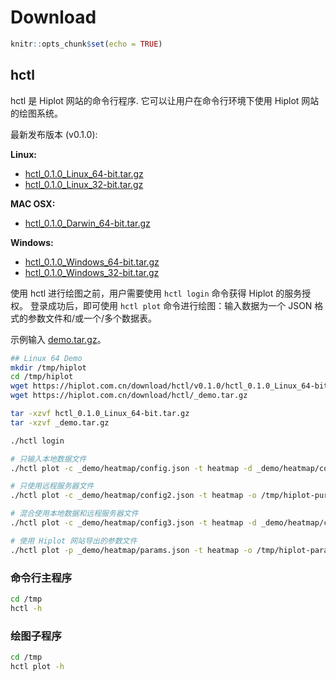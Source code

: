 # Download

```r
knitr::opts_chunk$set(echo = TRUE)
```
## hctl

hctl 是 Hiplot 网站的命令行程序. 它可以让用户在命令行环境下使用 Hiplot 网站的绘图系统。

最新发布版本 (v0.1.0):

**Linux:**

- [hctl_0.1.0_Linux_64-bit.tar.gz](https://hiplot.com.cn/download/hctl/v0.1.0/hctl_0.1.0_Linux_64-bit.tar.gz)
- [hctl_0.1.0_Linux_32-bit.tar.gz](https://hiplot.com.cn/download/hctl/v0.1.0/hctl_0.1.0_Linux_32-bit.tar.gz)

**MAC OSX:**

- [hctl_0.1.0_Darwin_64-bit.tar.gz](https://hiplot.com.cn/download/hctl/v0.1.0/hctl_0.1.0_Darwin_64-bit.tar.gz)


**Windows:**

- [hctl_0.1.0_Windows_64-bit.tar.gz](https://hiplot.com.cn/download/hctl/v0.1.0/hctl_0.1.0_Windows_64-bit.tar.gz)
- [hctl_0.1.0_Windows_32-bit.tar.gz](https://hiplot.com.cn/download/hctl/v0.1.0/hctl_0.1.0_Windows_32-bit.tar.gz)

使用 hctl 进行绘图之前，用户需要使用 `hctl login` 命令获得 Hiplot 的服务授权。 登录成功后，即可使用 `hctl plot` 命令进行绘图：输入数据为一个 JSON 格式的参数文件和/或一个/多个数据表。

示例输入 [demo.tar.gz](https://hiplot.com.cn/download/hctl/_demo.tar.gz)。

```bash
## Linux 64 Demo
mkdir /tmp/hiplot
cd /tmp/hiplot
wget https://hiplot.com.cn/download/hctl/v0.1.0/hctl_0.1.0_Linux_64-bit.tar.gz
wget https://hiplot.com.cn/download/hctl/_demo.tar.gz

tar -xzvf hctl_0.1.0_Linux_64-bit.tar.gz
tar -xzvf _demo.tar.gz

./hctl login

# 只输入本地数据文件
./hctl plot -c _demo/heatmap/config.json -t heatmap -d _demo/heatmap/countData.txt,_demo/heatmap/sampleInfo.txt,_demo/heatmap/geneInfo.txt -o /tmp/hiplot-pure-data-mode

# 只使用远程服务器文件
./hctl plot -c _demo/heatmap/config2.json -t heatmap -o /tmp/hiplot-pure-remote-data-mode

# 混合使用本地数据和远程服务器文件
./hctl plot -c _demo/heatmap/config3.json -t heatmap -d _demo/heatmap/countData.txt,,_demo/heatmap/geneInfo.txt -o /tmp/hiplot-mixed-mode

# 使用 Hiplot 网站导出的参数文件
./hctl plot -p _demo/heatmap/params.json -t heatmap -o /tmp/hiplot-params-mode
```

### 命令行主程序

```bash
cd /tmp
hctl -h
```

### 绘图子程序

```bash
cd /tmp
hctl plot -h
```
